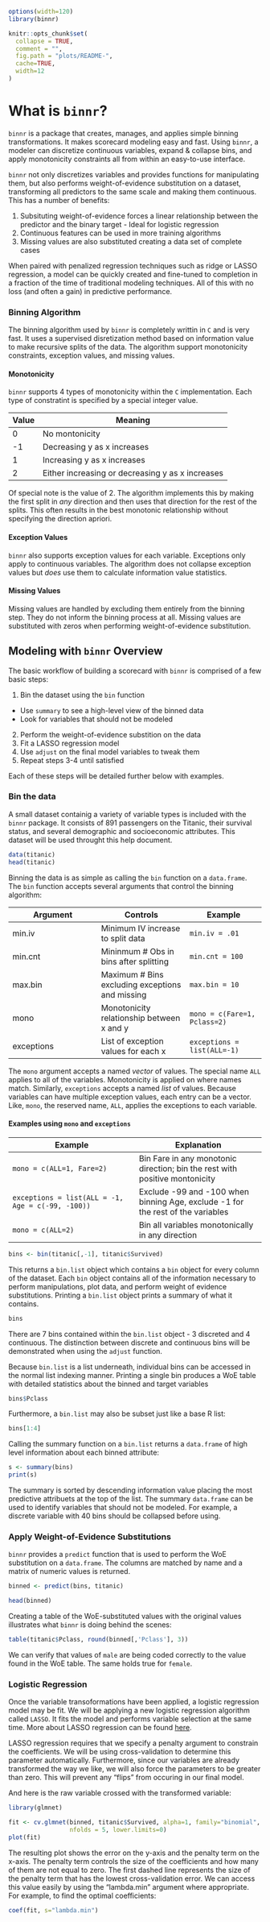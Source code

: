 
```r
options(width=120)
library(binnr)
```

```r
knitr::opts_chunk$set(
  collapse = TRUE,
  comment = "",
  fig.path = "plots/README-",
  cache=TRUE,
  width=12
)
```

# What is `binnr`?
`binnr` is a package that creates, manages, and applies simple binning
transformations. It makes scorecard modeling easy and fast. Using `binnr`,
a modeler can discretize continuous variables, expand & collapse bins,
and apply monotonicity constraints all from within an easy-to-use
interface.

`binnr` not only discretizes variables and provides functions for 
manipulating them, but also performs weight-of-evidence substitution
on a dataset, transforming all predictors to the same scale and 
making them continuous. This has a number of benefits:

1. Subsituting weight-of-evidence forces a linear relationship between
the predictor and the binary target - Ideal for logistic regression
2. Continuous features can be used in more training algorithms
3. Missing values are also substituted creating a data set of complete
cases

When paired with penalized regression techniques such as ridge or LASSO
regression, a model can be quickly created and fine-tuned to completion 
in a fraction of the time of traditional modeling techniques. All
of this with no loss (and often a gain) in predictive performance.

### Binning Algorithm

The binning algorithm used by `binnr` is completely writtin in `C` and 
is very fast. It uses a supervised disretization method based on 
information value to make recursive splits of the data. The algorithm
support monotonicity constraints, exception values, and missing values.

#### Monotonicity

`binnr` supports 4 types of monotonicity within the `C` implementation.
Each type of constratint is specified by a special integer value.

| **Value** | **Meaning** |
|---------|-----------|
| 0 | No montonicity |
| -1 | Decreasing y as x increases |
| 1 | Increasing y as x increases |
| 2 | Either increasing or decreasing y as x increases |

Of special note is the value of 2. The algorithm implements this by 
making the first split in *any* direction and then uses that 
direction for the rest of the splits. This often results in the best
monotonic relationship without specifying the direction apriori.

#### Exception Values

`binnr` also supports exception values for each variable. Exceptions
only apply to continuous variables. The algorithm does not collapse exception
values but *does* use them to calculate information value statistics.

#### Missing Values

Missing values are handled by excluding them entirely from the binning
step. They do not inform the binning process at all. Missing values
are substituted with zeros when performing weight-of-evidence
substitution.

## Modeling with `binnr` Overview

The basic workflow of building a scorecard with `binnr` is comprised of
a few basic steps:

1. Bin the dataset using the `bin` function
  * Use `summary` to see a high-level view of the binned data
  * Look for variables that should not be modeled
2. Perform the weight-of-evidence substition on the data
3. Fit a LASSO regression model
4. Use `adjust` on the final model variables to tweak them
5. Repeat steps 3-4 until satisfied

Each of these steps will be detailed further below with examples.

### Bin the data

A small dataset containig a variety of variable types is included with 
the `binnr` package. It consists of 891 passengers on the Titanic, their 
survival status, and several demographic and socioeconomic attributes.
This dataset will be used throught this help document.

```r
data(titanic)
head(titanic)
```

Binning the data is as simple as calling the `bin` function on a `data.frame`.
The `bin` function accepts several arguments that control the binning
algorithm:

| **Argument** | **Controls** | **Example**|
|--------------|--------------|------------|
| min.iv | Minimum IV increase to split data | `min.iv = .01` |
| min.cnt | Mininmum # Obs in bins after splitting | `min.cnt = 100` |
| max.bin | Maximum # Bins excluding exceptions and missing | `max.bin = 10` |
| mono | Monotonicity relationship between x and y | `mono = c(Fare=1, Pclass=2)` |
| exceptions | List of exception values for each x | `exceptions = list(ALL=-1)` |

The `mono` argument accepts a named *vector* of values. The special name `ALL` 
applies to all of the variables. Monotonicity is applied on where names match.
Similarly, `exceptions` accepts a named *list* of values. Because variables can
have multiple exception values, each entry can be a vector. Like, `mono`, the
reserved name, `ALL`, applies the exceptions to each variable.

#### Examples using `mono` and `exceptions`

| **Example** | **Explanation** |
|---|---|
| `mono = c(ALL=1, Fare=2)` | Bin Fare in any monotonic direction; bin the rest with positive montonicity
| `exceptions = list(ALL = -1, Age = c(-99, -100))` | Exclude -99 and -100 when binning Age, exclude -1 for the rest of the variables |
| `mono = c(ALL=2)` | Bin all variables monotonically in any direction |

```r
bins <- bin(titanic[,-1], titanic$Survived)
```

This returns a `bin.list` object which contains a `bin` object for every
column of the dataset. Each `bin` object contains all of the information 
necessary to perform manipulations, plot data, and perform weight of 
evidence substitutions. Printing a `bin.list` object prints a summary of 
what it contains.

```r
bins
```

There are 7 bins contained within the `bin.list` object - 3 discreted and 4
continuous. The distinction between discrete and continuous bins will be
demonstrated when using the `adjust` function.

Because `bin.list` is a list underneath, individual bins can be accessed 
in the normal list indexing manner. Printing a single bin produces a WoE
table with detailed statistics about the binned and target variables

```r
bins$Pclass
```

Furthermore, a `bin.list` may also be subset just like a base R list:

```r
bins[1:4]
```

Calling the summary function on a `bin.list` returns a `data.frame`
of high level information about each binned attribute:

```r
s <- summary(bins)
print(s)
```

The summary is sorted by descending information value placing the 
most predictive attribuets at the top of the list. The summary
`data.frame` can be used to identify variables that should not be
modeled. For example, a discrete variable with 40 bins should be 
collapsed before using.

### Apply Weight-of-Evidence Substitutions

`binnr` provides a `predict` function that is used to perform the WoE 
substitution on a `data.frame`. The columns are matched by name and a
matrix of numeric values is returned.

```r
binned <- predict(bins, titanic)
```

```r
head(binned)
```

Creating a table of the WoE-substituted values with the original values
illustrates what `binnr` is doing behind the scenes:

```r
table(titanic$Pclass, round(binned[,'Pclass'], 3))
```
We can verify that values of `male` are being coded correctly to the value found
in the WoE table. The same holds true for `female`.

### Logistic Regression

Once the variable transoformations have been applied, a logistic regression
model may be fit. We will be applying a new logistic regression algorithm called
`LASSO`. It fits the model and performs variable selection at the same time.
More about LASSO regression can be found [here](http://statweb.stanford.edu/~tibs/lasso.html).

LASSO regression requires that we specify a penalty argument to constrain the 
coefficients. We will be using cross-validation to determine this parameter
automatically. Furthermore, since our variables are already transformed the way
we like, we will also force the parameters to be greater than zero. This will
prevent any "flips" from occuring in our final model.

And here is the raw variable crossed with the transformed variable:
```r
library(glmnet)
```

```r
fit <- cv.glmnet(binned, titanic$Survived, alpha=1, family="binomial",
                 nfolds = 5, lower.limits=0)
plot(fit)
```

The resulting plot shows the error on the y-axis and the penalty term on the
x-axis. The penalty term controls the size of the coefficients and how many of
them are not equal to zero. The first dashed line represents the size of the
penalty term that has the lowest cross-validation error. We can access this
value easily by using the "lambda.min" argument where appropriate. For example, 
to find the optimal coefficients:

```r
coef(fit, s="lambda.min")
```


